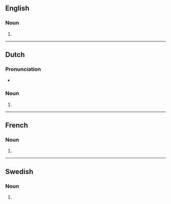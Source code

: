{{also|Revolvers|revòlvers}}

==English==

===Noun===
{{head|en|noun form}}

# {{plural of|en|revolver}}

----

==Dutch==

===Pronunciation===
* {{audio|nl|Nl-revolvers.ogg|Audio}}

===Noun===
{{head|nl|noun plural form}}

# {{nl-noun form of|pl|revolver}}

----

==French==

===Noun===
{{head|fr|noun plural form|g=m}}

# {{plural of|fr|revolver}}

----

==Swedish==

===Noun===
{{head|sv|noun form}}

# {{sv-noun-form-indef-gen|revolver}}